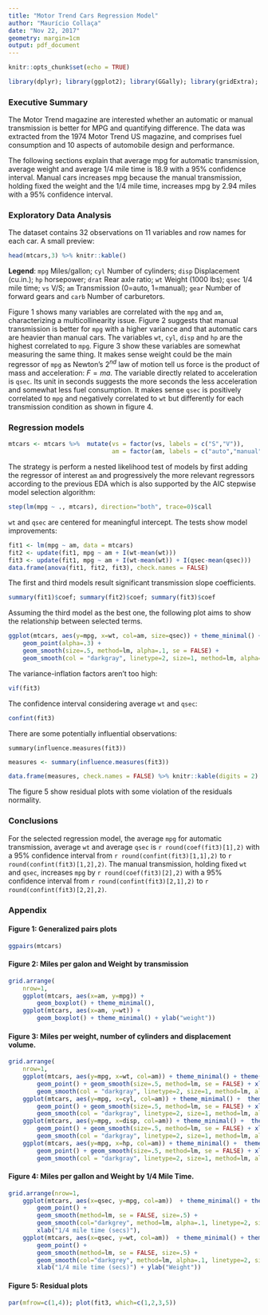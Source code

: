 ```yaml
---
title: "Motor Trend Cars Regression Model"
author: "Maurício Collaça"
date: "Nov 22, 2017"
geometry: margin=1cm
output: pdf_document
---
```


```r
knitr::opts_chunk$set(echo = TRUE)
```

```r
library(dplyr); library(ggplot2); library(GGally); library(gridExtra); library(car); library(datasets); data(mtcars)
```

### Executive Summary

The Motor Trend magazine are interested whether an automatic or manual transmission is better for MPG and quantifying difference.  The data was extracted from the 1974 Motor Trend US magazine, and comprises fuel consumption and 10 aspects of automobile design and performance.

The following sections explain that average mpg for automatic transmission, average weight and average 1/4 mile time is 18.9 with a 95% confidence interval.  Manual cars increases mpg because the manual transmission, holding fixed the weight and the 1/4 mile time, increases mpg by 2.94 miles with a 95% confidence interval.  

### Exploratory Data Analysis

The dataset contains 32 observations on 11 variables and row names for each car.  A small preview:
```r
head(mtcars,3) %>% knitr::kable()
```

**Legend**: `mpg` Miles/gallon; `cyl` Number of cylinders; `disp` Displacement (cu.in.); `hp` horsepower; `drat` Rear axle ratio; `wt` Weight (1000 lbs); `qsec` 1/4 mile time; `vs` V/S; `am` Transmission (0=auto, 1=manual); `gear` Number of forward gears and `carb` Number of carburetors.

Figure 1 shows many variables are correlated with the `mpg` and `am`, characterizing a multicollinearity issue. Figure 2 suggests that manual transmission is better for `mpg` with a higher variance and that automatic cars are heavier than manual cars. The variables `wt`, `cyl`, `disp` and `hp` are the highest correlated to `mpg`.  Figure 3 show these variables are somewhat measuring the same thing.  It makes sense weight could be the main regressor of `mpg` as Newton's $2^{nd}$ law of motion tell us force is the product of mass and acceleration: $F = m a$.  The variable directly related to acceleration is `qsec`.  Its unit in seconds suggests the more seconds the less acceleration and somewhat less fuel consumption.  It makes sense `qsec` is positively correlated to `mpg` and negatively correlated to `wt` but differently for each transmission condition as shown in figure 4.

### Regression models

```r
mtcars <- mtcars %>%  mutate(vs = factor(vs, labels = c("S","V")),
                             am = factor(am, labels = c("auto","manual")))
```
The strategy is perform a nested likelihood test of models by first adding the regressor of interest `am` and progressively the more relevant regressors according to the previous EDA which is also supported by the AIC stepwise model selection algorithm:
```r
step(lm(mpg ~ ., mtcars), direction="both", trace=0)$call
```
`wt` and `qsec` are centered for meaningful intercept. The tests show model improvements:
```r
fit1 <- lm(mpg ~ am, data = mtcars)
fit2 <- update(fit1, mpg ~ am + I(wt-mean(wt)))
fit3 <- update(fit1, mpg ~ am + I(wt-mean(wt)) + I(qsec-mean(qsec)))
data.frame(anova(fit1, fit2, fit3), check.names = FALSE)
```
The first and third models result significant transmission slope coefficients.
```r
summary(fit1)$coef; summary(fit2)$coef; summary(fit3)$coef
```
Assuming the third model as the best one, the following plot aims to show the relationship between selected terms.
```r
ggplot(mtcars, aes(y=mpg, x=wt, col=am, size=qsec)) + theme_minimal() +
    geom_point(alpha=.3) +
    geom_smooth(size=.5, method=lm, alpha=.1, se = FALSE) +
    geom_smooth(col = "darkgray", linetype=2, size=1, method=lm, alpha=.1)
```

The variance-inflation factors aren't too high:
```r
vif(fit3)
```
The confidence interval considering average `wt` and `qsec`:
```r
confint(fit3)
```
There are some potentially influential observations:
```
summary(influence.measures(fit3))
```
```r
measures <- summary(influence.measures(fit3))
```
```r
data.frame(measures, check.names = FALSE) %>% knitr::kable(digits = 2)
```

The figure 5 show residual plots with some violation of the residuals normality.

### Conclusions

For the selected regression model, the average `mpg` for automatic transmission, average `wt` and average `qsec` is `r round(coef(fit3)[1],2)` with a 95% confidence interval from `r round(confint(fit3)[1,1],2)` to `r round(confint(fit3)[1,2],2)`.  The manual transmission, holding fixed `wt` and `qsec`, increases `mpg` by `r round(coef(fit3)[2],2)` with a 95% confidence interval from `r round(confint(fit3)[2,1],2)` to `r round(confint(fit3)[2,2],2)`.

\pagebreak

### Appendix

#### Figure 1: Generalized pairs plots
```r
ggpairs(mtcars)
```

\pagebreak

#### Figure 2: Miles per galon and Weight by transmission
```r
grid.arrange(
    nrow=1, 
    ggplot(mtcars, aes(x=am, y=mpg)) +
        geom_boxplot() + theme_minimal(),
    ggplot(mtcars, aes(x=am, y=wt)) +
        geom_boxplot() + theme_minimal() + ylab("weight"))
```

#### Figure 3: Miles per weight, number of cylinders and displacement volume.
```r
grid.arrange(
    nrow=1,
    ggplot(mtcars, aes(y=mpg, x=wt, col=am)) + theme_minimal() + theme(legend.position = "bottom") +
        geom_point() + geom_smooth(size=.5, method=lm, se = FALSE) + xlab("Weight (1000 lbs)") +
        geom_smooth(col = "darkgray", linetype=2, size=1, method=lm, alpha=.1),
    ggplot(mtcars, aes(y=mpg, x=cyl, col=am)) + theme_minimal() +  theme(legend.position = "bottom") +
        geom_point() + geom_smooth(size=.5, method=lm, se = FALSE) + xlab("Number of cylinders") +
        geom_smooth(col = "darkgray", linetype=2, size=1, method=lm, alpha=.1),
    ggplot(mtcars, aes(y=mpg, x=disp, col=am)) + theme_minimal() +  theme(legend.position = "bottom") +
        geom_point() + geom_smooth(size=.5, method=lm, se = FALSE) + xlab("Displacement (cu.in.)") +
        geom_smooth(col = "darkgray", linetype=2, size=1, method=lm, alpha=.1),
    ggplot(mtcars, aes(y=mpg, x=hp, col=am)) + theme_minimal() +  theme(legend.position = "bottom") +
        geom_point() + geom_smooth(size=.5, method=lm, se = FALSE) + xlab("Horsepower (hp)") +
        geom_smooth(col = "darkgray", linetype=2, size=1, method=lm, alpha=.1))
```

#### Figure 4: Miles per gallon and Weight by 1/4 Mile Time.
```r
grid.arrange(nrow=1,
    ggplot(mtcars, aes(x=qsec, y=mpg, col=am))  + theme_minimal() + theme(legend.position = "bottom") +
        geom_point() + 
        geom_smooth(method=lm, se = FALSE, size=.5) +
        geom_smooth(col="darkgrey", method=lm, alpha=.1, linetype=2, size=1) + 
        xlab("1/4 mile time (secs)"),
    ggplot(mtcars, aes(x=qsec, y=wt, col=am))  + theme_minimal() + theme(legend.position = "bottom") +
        geom_point() +
        geom_smooth(method=lm, se = FALSE, size=.5) +
        geom_smooth(col="darkgrey", method=lm, alpha=.1, linetype=2, size=1) + 
        xlab("1/4 mile time (secs)") + ylab("Weight"))
```

#### Figure 5: Residual plots
```r
par(mfrow=c(1,4)); plot(fit3, which=c(1,2,3,5))
```
